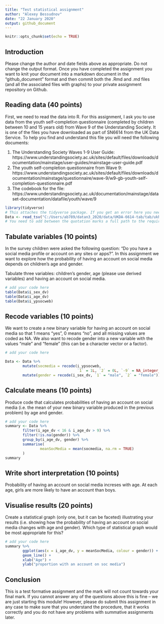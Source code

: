 ```yaml
---
title: "Test statistical assignment"
author: "Alexey Bessudnov"
date: "22 January 2020"
output: github_document
---
```


```r
knitr::opts_chunk$set(echo = TRUE)
```

## Introduction

Please change the author and date fields above as appropriate. Do not change the output format. Once you have completed the assignment you want to knit your document into a markdown document in the "github_document" format and then commit both the .Rmd and .md files (and all the associated files with graphs) to your private assignment repository on Github.

## Reading data (40 points)

First, we need to read the data into R. For this assignment, I ask you to use data from the youth self-completion questionnaire (completed by children between 10 and 15 years old) from Wave 9 of the Understanding Society. It is one of the files you have downloaded as part of SN6614 from the UK Data Service. To help you find and understand this file you will need the following documents:

1) The Understanding Society Waves 1-9 User Guide: https://www.understandingsociety.ac.uk/sites/default/files/downloads/documentation/mainstage/user-guides/mainstage-user-guide.pdf
2) The youth self-completion questionnaire from Wave 9: https://www.understandingsociety.ac.uk/sites/default/files/downloads/documentation/mainstage/questionnaire/wave-9/w9-gb-youth-self-completion-questionnaire.pdf
3) The codebook for the file: https://www.understandingsociety.ac.uk/documentation/mainstage/dataset-documentation/datafile/youth/wave/9


```r
library(tidyverse)
# This attaches the tidyverse package. If you get an error here you need to install the package first. 
Data <- read_tsv("C:/Users/ab789/datan3_2020/data/UKDA-6614-tab/tab/ukhls_w9/i_youth.tab")
# You need to add between the quotation marks a full path to the required file on your computer.
```

## Tabulate variables (10 points)

In the survey children were asked the following question: "Do you have a social media profile or account on any sites or apps?". In this assignment we want to explore how the probability of having an account on social media depends on children's age and gender.

Tabulate three variables: children's gender, age (please use derived variables) and having an account on social media.

```r
# add your code here
table(Data$i_sex_dv)
table(Data$i_age_dv)
table(Data$i_ypsocweb)

```

## Recode variables (10 points)

We want to create a new binary variable for having an account on social media so that 1 means "yes", 0 means "no", and all missing values are coded as NA. We also want to recode gender into a new variable with the values "male" and "female" (this can be a character vector or a factor).

```r
# add your code here

Data <- Data %>%
        mutate(socmedia = recode(i_ypsocweb,
                                 `1` = 1L, `2` = 0L, `-9` = NA_integer_)) %>%
        mutate(gender = recode(i_sex_dv, `1` = "male", `2` = "female"))
```

## Calculate means (10 points)

Produce code that calculates probabilities of having an account on social media (i.e. the mean of your new binary variable produced in the previous problem) by age and gender. 

```r
# add your code here
summary <- Data %>%
        filter(i_age_dv < 16 & i_age_dv > 9) %>%
        filter(!is.na(gender)) %>%
        group_by(i_age_dv, gender) %>%
        summarise(
                meanSocMedia = mean(socmedia, na.rm = TRUE)
        )
summary

```

## Write short interpretation (10 points)

Probability of having an account on social media increses with age. At each age, girls are more likely to have an account than boys.

## Visualise results (20 points)

Create a statistical graph (only one, but it can be faceted) illustrating your results (i.e. showing how the probability of having an account on social media changes with age and gender). Which type of statistical graph would be most appropriate for this?

```r
# add your code here
summary %>%
        ggplot(aes(x = i_age_dv, y = meanSocMedia, colour = gender)) +
        geom_line() +
        xlab("Age") +
        ylab("proportion with an account on soc media")
```

## Conclusion

This is a test formative assignment and the mark will not count towards your final mark. If you cannot answer any of the questions above this is fine -- we are just starting this module! However, please do submit this assignment in any case to make sure that you understand the procedure, that it works correctly and you do not have any problems with summative assignments later.
